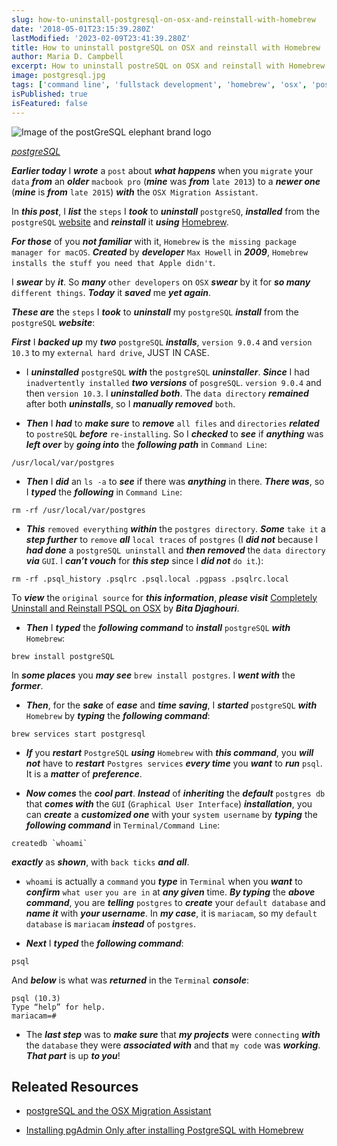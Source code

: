 ```yaml
---
slug: how-to-uninstall-postgresql-on-osx-and-reinstall-with-homebrew
date: '2018-05-01T23:15:39.280Z'
lastModified: '2023-02-09T23:41:39.280Z'
title: How to uninstall postgreSQL on OSX and reinstall with Homebrew
author: Maria D. Campbell
excerpt: How to uninstall postreSQL on OSX and reinstall with Homebrew.
image: postgresql.jpg
tags: ['command line', 'fullstack development', 'homebrew', 'osx', 'postgresql']
isPublished: true
isFeatured: false
---
```


![Image of the postGreSQL elephant brand logo](postgresql.jpg)

*[postgreSQL](https://www.postgresql.org/)*

***Earlier today*** I ***wrote*** a `post` about ***what happens*** when you `migrate` your `data` ***from*** an ***older*** `macbook pro` (***mine*** was ***from*** `late 2013`) to a ***newer one*** (***mine*** is ***from*** `late 2015`) ***with*** the `OSX Migration Assistant`.

In ***this post***, I ***list*** the `steps` I ***took*** to ***uninstall*** `postgreSQ`, ***installed*** from the `postgreSQL` [website](https://www.postgresql.org/about/) and ***reinstall*** it ***using*** [Homebrew](https://brew.sh/).

***For those*** of you ***not familiar*** with it, `Homebrew` is
`the missing package manager for macOS`. ***Created*** by ***developer*** `Max Howell` in
**_2009_**, `Homebrew` `installs the stuff you need that Apple didn't`.

I ***swear*** by ***it***. So ***many*** `other developers` on `OSX` ***swear*** by it for ***so many*** `different things`. ***Today*** it ***saved*** me ***yet again***.

***These are*** the `steps` I ***took*** to **_uninstall_** my `postgreSQL` ***install*** from
the `postgreSQL` ***website***:

***First*** I ***backed up*** my ***two*** `postgreSQL` ***installs***, `version 9.0.4` and `version 10.3` to my `external hard drive`, JUST IN CASE.

-   I ***uninstalled*** `postgreSQL` ***with*** the `postgreSQL` ***uninstaller***. ***Since*** I had
    `inadvertently installed` ***two versions*** of `posgreSQL`. `version 9.0.4` and then
    `version 10.3`. I ***uninstalled both***. The `data directory` ***remained*** after both
    ***uninstalls***, so I ***manually removed*** `both`.

-   ***Then*** I ***had*** to ***make sure*** to ***remove*** `all files` and `directories` ***related*** to `postreSQL` ***before*** `re-installing`. So I ***checked*** to ***see*** if ***anything*** was ***left over*** by ***going into*** the ***following path*** in `Command Line`:

```shell
/usr/local/var/postgres
```

-   ***Then*** I ***did*** an `ls -a` to ***see*** if there was ***anything*** in there. ***There was***, so I ***typed*** the ***following*** in `Command Line`:

```shell
rm -rf /usr/local/var/postgres
```

-   ***This*** `removed everything` ***within*** the `postgres directory`. ***Some*** `take it` a ***step further*** to `remove` ***all*** `local traces` of `postgres` (I ***did not*** because I ***had done*** a `postgreSQL uninstall` and ***then removed*** the `data directory` ***via*** `GUI`. I ***can’t vouch*** for ***this step*** since I ***did not*** `do it`.):

```shell
rm -rf .psql_history .psqlrc .psql.local .pgpass .psqlrc.local
```

To ***view*** the `original source` for ***this information***, ***please visit***
[Completely Uninstall and Reinstall PSQL on OSX](https://medium.com/@bitadj/completely-uninstall-and-reinstall-psql-on-osx-551390904b86)
by **_Bita Djaghouri_**.

-   ***Then*** I ***typed*** the ***following command*** to ***install*** `postgreSQL` ***with*** `Homebrew`:

```shell
brew install postgreSQL
```

In ***some places*** you ***may see*** `brew install postgres`. I ***went with*** the ***former***.

-   ***Then***, for the ***sake*** of ***ease*** and ***time saving***, I ***started*** `postgreSQL` ***with*** `Homebrew` by ***typing*** the ***following command***:

```shell
brew services start postgresql
```

-   ***If*** you ***restart*** `PostgreSQL` ***using*** `Homebrew` with ***this command***, you ***will not*** have to ***restart*** `Postgres services` ***every time*** you ***want*** to ***run*** `psql`. It is a ***matter*** of ***preference***.

-   ***Now comes*** the ***cool part***. ***Instead*** of ***inheriting*** the ***default*** `postgres db` that ***comes with*** the `GUI` (`Graphical User Interface`) ***installation***, you can ***create*** a ***customized one*** with your `system username` by ***typing*** the ***following command*** in `Terminal/Command Line`:

```shell
createdb `whoami`
```

***exactly*** as ***shown***, with `back ticks` ***and all***.

-   `whoami` is actually a `command` you ***type*** in `Terminal` when you ***want*** to ***confirm*** `what user` `you are in` at ***any given*** time. ***By typing*** the ***above command***, you are ***telling*** `postgres` to **_create_** your `default database` and **_name it_** with **_your username_**. In ***my case***, it is `mariacam`, so my `default database` is `mariacam` ***instead*** of `postgres`.

-   ***Next*** I ***typed*** the ***following command***:

```shell
psql
```

And ***below*** is what was ***returned*** in the `Terminal` ***console***:

```shell
psql (10.3)
Type “help” for help.
mariacam=#
```

-   The ***last step*** was to ***make sure*** that ***my projects*** were `connecting` ***with*** the `database` they were ***associated with*** and that `my code` was ***working***. ***That part*** is up ***to you***!

## Releated Resources

- [postgreSQL and the OSX Migration Assistant](/posts/postgresql-and-the-osx-migration-assistant/)

- [Installing pgAdmin Only after installing PostgreSQL with Homebrew](/posts/installing-pgadmin-only-after-installing-postgresql-with-homebrew/)
